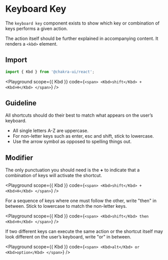

# Keyboard Key

The `keyboard key` component exists to show which key or combination of keys
performs a given action.

The action itself should be further explained in accompanying content. It
renders a `<kbd>` element.

## Import

```js
import { Kbd } from '@chakra-ui/react';
```

<Playground
  scope={{ Kbd }}
  code={`
<span>
  <Kbd>shift</Kbd> + <Kbd>H</Kbd>
</span>
`}
/>

## Guideline

All shortcuts should do their best to match what appears on the user’s keyboard.

- All single letters A-Z are uppercase.
- For non-letter keys such as enter, esc and shift, stick to lowercase.
- Use the arrow symbol as opposed to spelling things out.

## Modifier

The only punctuation you should need is the **+** to indicate that a combination
of keys will activate the shortcut.

<Playground
  scope={{ Kbd }}
  code={`
<span>
  <Kbd>shift</Kbd> + <Kbd>H</Kbd>
</span>
`}
/>

For a sequence of keys where one must follow the other, write "then" in between.
Stick to lowercase to match the non-letter keys.

<Playground
  scope={{ Kbd }}
  code={`
<span>
  <Kbd>shift</Kbd> then <Kbd>H</Kbd>
</span>
`}
/>

If two different keys can execute the same action or the shortcut itself may
look different on the user’s keyboard, write "or" in between.

<Playground
  scope={{ Kbd }}
  code={`
<span>
  <Kbd>alt</Kbd> or <Kbd>option</Kbd>
</span>
`}
/>
